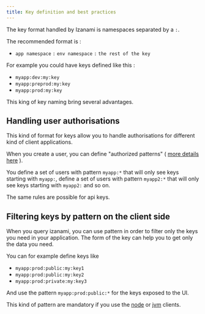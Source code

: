 ```yaml
---
title: Key definition and best practices
---
```


The key format handled by Izanami is namespaces separated by a `:`.

The recommended format is :

- `app namespace` `:` `env namespace` `:` `the rest of the key`

For example you could have keys defined like this :

- `myapp:dev:my:key`
- `myapp:preprod:my:key`
- `myapp:prod:my:key`

This king of key naming bring several advantages.

## Handling user authorisations

This kind of format for keys allow you to handle authorisations for different kind of client applications.

When you create a user, you can define "authorized patterns" ( [more details here](./ui#edit-a-user) ).

You define a set of users with pattern `myapp:*` that will only see keys starting with `myapp:`,
define a set of users with pattern `myapp2:*` that will only see keys starting with `myapp2:` and so on.

The same rules are possible for api keys.

## Filtering keys by pattern on the client side

When you query izanami, you can use pattern in order to filter only the keys you need in your application.
The form of the key can help you to get only the data you need.

You can for example define keys like

- `myapp:prod:public:my:key1`
- `myapp:prod:public:my:key2`
- `myapp:prod:private:my:key3`

And use the pattern `myapp:prod:public:*` for the keys exposed to the UI.

This kind of pattern are mandatory if you use the [node](./clients/node) or [jvm](./clients/jvm) clients.
